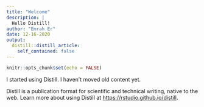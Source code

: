 ```yaml
---
title: "Welcome"
description: |
  Hello Distill!
author: "Emrah Er"
date: 12-16-2020
output:
  distill::distill_article:
    self_contained: false
---
```



```r
knitr::opts_chunk$set(echo = FALSE)
```

I started using Distill. I haven't moved old content yet. 

Distill is a publication format for scientific and technical writing, native to the web. Learn more about using Distill at <https://rstudio.github.io/distill>.


